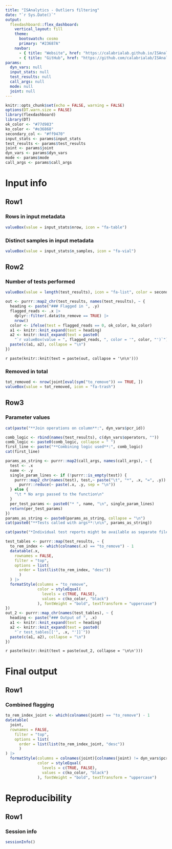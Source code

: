 ```yaml
---
title: "ISAnalytics - Outliers filtering"
date: "`r Sys.Date()`"
output: 
  flexdashboard::flex_dashboard:
    vertical_layout: fill
    theme:
      bootswatch: cosmo
      primary: "#23687A"
    navbar:
      - { title: "Website", href: "https://calabrialab.github.io/ISAnalytics/", align: right, icon: "fa-globe" }
      - { title: "GitHub", href: "https://github.com/calabrialab/ISAnalytics", align: right, icon: "fa-github" }
params:
  dyn_vars: null
  input_stats: null
  test_results: null
  call_args: null
  mode: null
  joint: null
---
```

```r
knitr::opts_chunk$set(echo = FALSE, warning = FALSE)
options(DT.warn.size = FALSE)
library(flexdashboard)
library(DT)
ok_color <- "#77d983"
ko_color <- "#e36868"
secondary_col <- "#ff9470"
input_stats <- params$input_stats
test_results <- params$test_results
joint <- params$joint
dyn_vars <- params$dyn_vars
mode <- params$mode
call_args <- params$call_args
```

Input info {data-orientation=rows}
===============================================================================

Row1
-------------------------------------------------------------------------------
### Rows in input metadata
```r
valueBox(value = input_stats$nrow, icon = "fa-table")
```

### Distinct samples in input metadata
```r
valueBox(value = input_stats$n_samples, icon = "fa-vial")
```

Row2
-------------------------------------------------------------------------------
### Number of tests performed
```r
valueBox(value = length(test_results), icon = "fa-list", color = secondary_col)
```

```r
out <- purrr::map2_chr(test_results, names(test_results), ~ {
  heading <- paste("### Flagged in ", .y)
  flagged_reads <- .x |>
    dplyr::filter(.data$to_remove == TRUE) |>
    nrow()
  color <- ifelse(test = flagged_reads == 0, ok_color, ko_color)
  a1 <- knitr::knit_expand(text = heading)
  a2 <- knitr::knit_expand(text = paste0(
    "`r valueBox(value = ", flagged_reads, ", color = '", color, "')`"))
  paste(c(a1, a2), collapse = "\n")
})
```

`r paste(knitr::knit(text = paste(out, collapse = '\n\n')))`

### Removed in total
```r
tot_removed <- nrow(joint[eval(sym("to_remove")) == TRUE, ])
valueBox(value = tot_removed, icon = "fa-trash")
```


Row3 {.tabset .tabset-fade}
-------------------------------------------------------------------------------

### Parameter values
```r
cat(paste("**Join operations on column**:", dyn_vars$pcr_id))
```

```r
comb_logic <- rbind(names(test_results), c(dyn_vars$operators, ""))
comb_logic <- paste0(comb_logic, collapse = " ")
first_line <- paste("**Combining logic used**:", comb_logic)
cat(first_line)
```

```r
params_as_string <- purrr::map2(call_args, names(call_args), ~ {
  test <- .x
  name <- .y
  single_param_lines <- if (!purrr::is_empty(test)) {
    purrr::map2_chr(names(test), test,~ paste("\t", "*", .x, "=", .y)) |>
      purrr::reduce(~ paste(.x, .y, sep = "\n"))
  } else {
    "\t * No args passed to the function\n"
  }
  per_test_params <- paste0("* ", name, "\n", single_param_lines)
  return(per_test_params)
})
params_as_string <- paste0(params_as_string, collapse = "\n")
cat(paste0("**Tests called with args**:\n\n", params_as_string))
```

```r
cat(paste("*Individual test reports might be available as separate files*"))
```

```r
test_tables <- purrr::map(test_results, ~ {
  to_rem_index <- which(colnames(.x) == "to_remove") - 1
  datatable(.x,
    rownames = FALSE,
    filter = "top",
    options = list(
      order = list(list(to_rem_index, "desc"))
      )
  ) |>
  formatStyle(columns = "to_remove", 
              color = styleEqual(
                levels = c(TRUE, FALSE),
                values = c(ko_color, "black")
              ), fontWeight = "bold", textTransform = "uppercase")
})
out_2 <- purrr::map_chr(names(test_tables), ~ {
  heading <- paste("### Output of ", .x)
  a1 <- knitr::knit_expand(text = heading)
  a2 <- knitr::knit_expand(text = paste0(
    "`r test_tables[['", .x, "']]`"))
  paste(c(a1, a2), collapse = "\n")
})
```

`r paste(knitr::knit(text = paste(out_2, collapse = '\n\n')))`

Final output {data-orientation=rows}
===============================================================================

Row1
-------------------------------------------------------------------------------
### Combined flagging
```r
to_rem_index_joint <- which(colnames(joint) == "to_remove") - 1
datatable(
  joint,
  rownames = FALSE,
    filter = "top",
    options = list(
      order = list(list(to_rem_index_joint, "desc"))
      )
) |>
  formatStyle(columns = colnames(joint)[colnames(joint) != dyn_vars$pcr_id], 
              color = styleEqual(
                levels = c(TRUE, FALSE),
                values = c(ko_color, "black")
              ), fontWeight = "bold", textTransform = "uppercase")
```

Reproducibility {data-orientation=rows}
===============================================================================

Row1 {data-height=600}
-------------------------------------------------------------------------------

### Session info {style="width: 95% !important"}
```r
sessionInfo()
```

